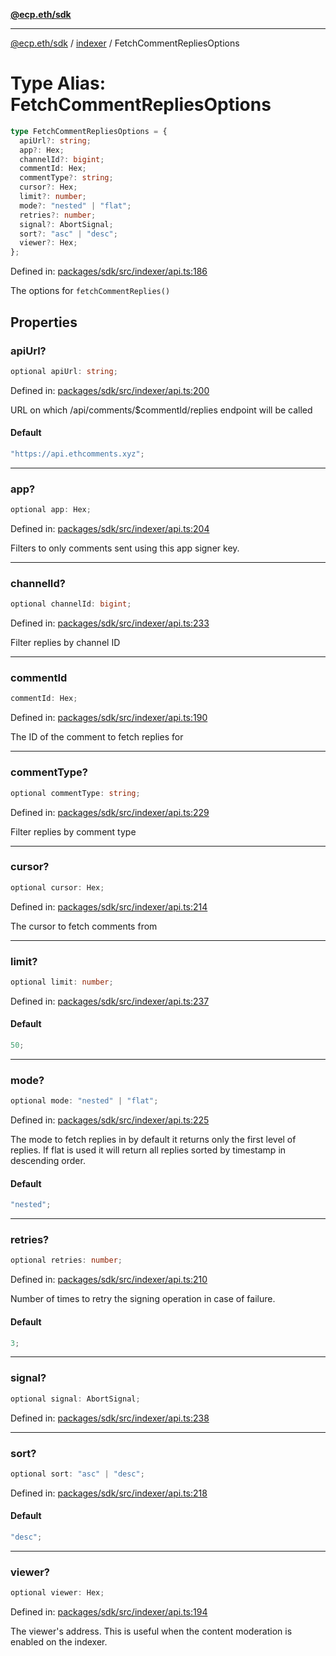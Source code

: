 [**@ecp.eth/sdk**](../../index.mdx)

---

[@ecp.eth/sdk](/sdk-reference/index.mdx) / [indexer](/sdk-reference/indexer/index.mdx) / FetchCommentRepliesOptions

# Type Alias: FetchCommentRepliesOptions

```ts
type FetchCommentRepliesOptions = {
  apiUrl?: string;
  app?: Hex;
  channelId?: bigint;
  commentId: Hex;
  commentType?: string;
  cursor?: Hex;
  limit?: number;
  mode?: "nested" | "flat";
  retries?: number;
  signal?: AbortSignal;
  sort?: "asc" | "desc";
  viewer?: Hex;
};
```

Defined in: [packages/sdk/src/indexer/api.ts:186](https://github.com/ecp-eth/comments-monorepo/blob/main/packages/sdk/src/indexer/api.ts#L186)

The options for `fetchCommentReplies()`

## Properties

### apiUrl?

```ts
optional apiUrl: string;
```

Defined in: [packages/sdk/src/indexer/api.ts:200](https://github.com/ecp-eth/comments-monorepo/blob/main/packages/sdk/src/indexer/api.ts#L200)

URL on which /api/comments/$commentId/replies endpoint will be called

#### Default

```ts
"https://api.ethcomments.xyz";
```

---

### app?

```ts
optional app: Hex;
```

Defined in: [packages/sdk/src/indexer/api.ts:204](https://github.com/ecp-eth/comments-monorepo/blob/main/packages/sdk/src/indexer/api.ts#L204)

Filters to only comments sent using this app signer key.

---

### channelId?

```ts
optional channelId: bigint;
```

Defined in: [packages/sdk/src/indexer/api.ts:233](https://github.com/ecp-eth/comments-monorepo/blob/main/packages/sdk/src/indexer/api.ts#L233)

Filter replies by channel ID

---

### commentId

```ts
commentId: Hex;
```

Defined in: [packages/sdk/src/indexer/api.ts:190](https://github.com/ecp-eth/comments-monorepo/blob/main/packages/sdk/src/indexer/api.ts#L190)

The ID of the comment to fetch replies for

---

### commentType?

```ts
optional commentType: string;
```

Defined in: [packages/sdk/src/indexer/api.ts:229](https://github.com/ecp-eth/comments-monorepo/blob/main/packages/sdk/src/indexer/api.ts#L229)

Filter replies by comment type

---

### cursor?

```ts
optional cursor: Hex;
```

Defined in: [packages/sdk/src/indexer/api.ts:214](https://github.com/ecp-eth/comments-monorepo/blob/main/packages/sdk/src/indexer/api.ts#L214)

The cursor to fetch comments from

---

### limit?

```ts
optional limit: number;
```

Defined in: [packages/sdk/src/indexer/api.ts:237](https://github.com/ecp-eth/comments-monorepo/blob/main/packages/sdk/src/indexer/api.ts#L237)

#### Default

```ts
50;
```

---

### mode?

```ts
optional mode: "nested" | "flat";
```

Defined in: [packages/sdk/src/indexer/api.ts:225](https://github.com/ecp-eth/comments-monorepo/blob/main/packages/sdk/src/indexer/api.ts#L225)

The mode to fetch replies in by default it returns only the first level of replies.
If flat is used it will return all replies sorted by timestamp in descending order.

#### Default

```ts
"nested";
```

---

### retries?

```ts
optional retries: number;
```

Defined in: [packages/sdk/src/indexer/api.ts:210](https://github.com/ecp-eth/comments-monorepo/blob/main/packages/sdk/src/indexer/api.ts#L210)

Number of times to retry the signing operation in case of failure.

#### Default

```ts
3;
```

---

### signal?

```ts
optional signal: AbortSignal;
```

Defined in: [packages/sdk/src/indexer/api.ts:238](https://github.com/ecp-eth/comments-monorepo/blob/main/packages/sdk/src/indexer/api.ts#L238)

---

### sort?

```ts
optional sort: "asc" | "desc";
```

Defined in: [packages/sdk/src/indexer/api.ts:218](https://github.com/ecp-eth/comments-monorepo/blob/main/packages/sdk/src/indexer/api.ts#L218)

#### Default

```ts
"desc";
```

---

### viewer?

```ts
optional viewer: Hex;
```

Defined in: [packages/sdk/src/indexer/api.ts:194](https://github.com/ecp-eth/comments-monorepo/blob/main/packages/sdk/src/indexer/api.ts#L194)

The viewer's address. This is useful when the content moderation is enabled on the indexer.
